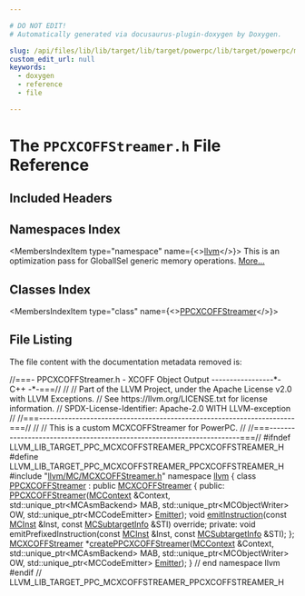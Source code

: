 ```yaml
---

# DO NOT EDIT!
# Automatically generated via docusaurus-plugin-doxygen by Doxygen.

slug: /api/files/lib/lib/target/lib/target/powerpc/lib/target/powerpc/mctargetdesc/ppcxcoffstreamer-h
custom_edit_url: null
keywords:
  - doxygen
  - reference
  - file

---
```





# The `PPCXCOFFStreamer.h` File Reference

<DoxygenPage pluginConfig={pluginConfig}>



## Included Headers

<IncludesList>
<IncludesListItem
  filePath="llvm/MC/MCXCOFFStreamer.h"
  permalink="/docs/api/files/include/include/llvm/include/llvm/mc/mcxcoffstreamer-h"
  isLocal="true" />
</IncludesList>

## Namespaces Index

<MembersIndex>

<MembersIndexItem
  type="namespace"
  name={<><a href="/docs/api/namespaces/llvm">llvm</a></>}>
This is an optimization pass for GlobalISel generic memory operations. <a href="/docs/api/namespaces/llvm/#details">More...</a>
</MembersIndexItem>

</MembersIndex>

## Classes Index

<MembersIndex>

<MembersIndexItem
  type="class"
  name={<><a href="/docs/api/classes/llvm/ppcxcoffstreamer">PPCXCOFFStreamer</a></>}>
</MembersIndexItem>

</MembersIndex>


## File Listing

The file content with the documentation metadata removed is:

<ProgramListing>

<Link id="l00001" /><CodeLine lineNumber="1"><span class="doxyHighlightComment">//===- PPCXCOFFStreamer.h - XCOFF Object Output -----------------&#42;- C++ -&#42;-===//</span></CodeLine>
<Link id="l00002" /><CodeLine lineNumber="2"><span class="doxyHighlightComment">//</span></CodeLine>
<Link id="l00003" /><CodeLine lineNumber="3"><span class="doxyHighlightComment">// Part of the LLVM Project, under the Apache License v2.0 with LLVM Exceptions.</span></CodeLine>
<Link id="l00004" /><CodeLine lineNumber="4"><span class="doxyHighlightComment">// See https://llvm.org/LICENSE.txt for license information.</span></CodeLine>
<Link id="l00005" /><CodeLine lineNumber="5"><span class="doxyHighlightComment">// SPDX-License-Identifier: Apache-2.0 WITH LLVM-exception</span></CodeLine>
<Link id="l00006" /><CodeLine lineNumber="6"><span class="doxyHighlightComment">//</span></CodeLine>
<Link id="l00007" /><CodeLine lineNumber="7"><span class="doxyHighlightComment">//===----------------------------------------------------------------------===//</span></CodeLine>
<Link id="l00008" /><CodeLine lineNumber="8"><span class="doxyHighlightComment">//</span></CodeLine>
<Link id="l00009" /><CodeLine lineNumber="9"><span class="doxyHighlightComment">// This is a custom MCXCOFFStreamer for PowerPC.</span></CodeLine>
<Link id="l00010" /><CodeLine lineNumber="10"><span class="doxyHighlightComment">//</span></CodeLine>
<Link id="l00011" /><CodeLine lineNumber="11"><span class="doxyHighlightComment">//===----------------------------------------------------------------------===//</span></CodeLine>
<Link id="l00012" /><CodeLine lineNumber="12"></CodeLine>
<Link id="l00013" /><CodeLine lineNumber="13"><span class="doxyHighlightPreprocessor">#ifndef LLVM&#95;LIB&#95;TARGET&#95;PPC&#95;MCXCOFFSTREAMER&#95;PPCXCOFFSTREAMER&#95;H</span></CodeLine>
<Link id="l00014" /><CodeLine lineNumber="14"><span class="doxyHighlightPreprocessor">#define LLVM&#95;LIB&#95;TARGET&#95;PPC&#95;MCXCOFFSTREAMER&#95;PPCXCOFFSTREAMER&#95;H</span></CodeLine>
<Link id="l00015" /><CodeLine lineNumber="15"></CodeLine>
<Link id="l00016" /><CodeLine lineNumber="16"><span class="doxyHighlightPreprocessor">#include &quot;<a href="/docs/api/files/include/include/llvm/include/llvm/mc/mcxcoffstreamer-h">llvm/MC/MCXCOFFStreamer.h</a>&quot;</span></CodeLine>
<Link id="l00017" /><CodeLine lineNumber="17"></CodeLine>
<Link id="l00018" /><CodeLine lineNumber="18"><span class="doxyHighlightKeyword">namespace </span><span class="doxyHighlight"><a href="/docs/api/namespaces/llvm">llvm</a> &#123;</span></CodeLine>
<Link id="l00019" /><CodeLine lineNumber="19"></CodeLine>
<Link id="l00020" /><CodeLine lineNumber="20" lineLink="/docs/api/classes/llvm/ppcxcoffstreamer"><span class="doxyHighlightKeyword">class </span><span class="doxyHighlight"><a href="/docs/api/classes/llvm/ppcxcoffstreamer/#a6327661699bd482538dcf1a0ffd6af0f">PPCXCOFFStreamer</a> : </span><span class="doxyHighlightKeyword">public</span><span class="doxyHighlight"> <a href="/docs/api/classes/llvm/mcxcoffstreamer/#a7b7d35e652afcfe9d01785d07682c93b">MCXCOFFStreamer</a> &#123;</span></CodeLine>
<Link id="l00021" /><CodeLine lineNumber="21"><span class="doxyHighlightKeyword">public</span><span class="doxyHighlight">:</span></CodeLine>
<Link id="l00022" /><CodeLine lineNumber="22"><span class="doxyHighlight">  <a href="/docs/api/classes/llvm/ppcxcoffstreamer/#a6327661699bd482538dcf1a0ffd6af0f">PPCXCOFFStreamer</a>(<a href="/docs/api/classes/llvm/mccontext">MCContext</a> &amp;Context, std::unique&#95;ptr&lt;MCAsmBackend&gt; MAB,</span></CodeLine>
<Link id="l00023" /><CodeLine lineNumber="23"><span class="doxyHighlight">                   std::unique&#95;ptr&lt;MCObjectWriter&gt; OW,</span></CodeLine>
<Link id="l00024" /><CodeLine lineNumber="24"><span class="doxyHighlight">                   std::unique&#95;ptr&lt;MCCodeEmitter&gt; <a href="/docs/api/files/lib/lib/target/lib/target/directx/dxcontainerglobals-cpp/#a4e37c99d7f846fd82966c68def83c4fc">Emitter</a>);</span></CodeLine>
<Link id="l00025" /><CodeLine lineNumber="25"></CodeLine>
<Link id="l00026" /><CodeLine lineNumber="26"><span class="doxyHighlight">  </span><span class="doxyHighlightKeywordType">void</span><span class="doxyHighlight"> <a href="/docs/api/classes/llvm/ppcxcoffstreamer/#a8c2e9fc7b5dc34b2dc99e6b7216d7ec2">emitInstruction</a>(</span><span class="doxyHighlightKeyword">const</span><span class="doxyHighlight"> <a href="/docs/api/classes/llvm/mcinst">MCInst</a> &amp;Inst, </span><span class="doxyHighlightKeyword">const</span><span class="doxyHighlight"> <a href="/docs/api/classes/llvm/mcsubtargetinfo">MCSubtargetInfo</a> &amp;STI) </span><span class="doxyHighlightKeyword">override</span><span class="doxyHighlight">;</span></CodeLine>
<Link id="l00027" /><CodeLine lineNumber="27"></CodeLine>
<Link id="l00028" /><CodeLine lineNumber="28"><span class="doxyHighlightKeyword">private</span><span class="doxyHighlight">:</span></CodeLine>
<Link id="l00029" /><CodeLine lineNumber="29"><span class="doxyHighlight">  </span><span class="doxyHighlightKeywordType">void</span><span class="doxyHighlight"> emitPrefixedInstruction(</span><span class="doxyHighlightKeyword">const</span><span class="doxyHighlight"> <a href="/docs/api/classes/llvm/mcinst">MCInst</a> &amp;Inst, </span><span class="doxyHighlightKeyword">const</span><span class="doxyHighlight"> <a href="/docs/api/classes/llvm/mcsubtargetinfo">MCSubtargetInfo</a> &amp;STI);</span></CodeLine>
<Link id="l00030" /><CodeLine lineNumber="30"><span class="doxyHighlight">&#125;;</span></CodeLine>
<Link id="l00031" /><CodeLine lineNumber="31"></CodeLine>
<Link id="l00032" /><CodeLine lineNumber="32"><span class="doxyHighlight"><a href="/docs/api/classes/llvm/mcxcoffstreamer">MCXCOFFStreamer</a> &#42;<a href="/docs/api/namespaces/llvm/#a6a487cd63c92b1878cfaace1eccc98a4">createPPCXCOFFStreamer</a>(<a href="/docs/api/classes/llvm/mccontext">MCContext</a> &amp;Context,</span></CodeLine>
<Link id="l00033" /><CodeLine lineNumber="33"><span class="doxyHighlight">                                        std::unique&#95;ptr&lt;MCAsmBackend&gt; MAB,</span></CodeLine>
<Link id="l00034" /><CodeLine lineNumber="34"><span class="doxyHighlight">                                        std::unique&#95;ptr&lt;MCObjectWriter&gt; OW,</span></CodeLine>
<Link id="l00035" /><CodeLine lineNumber="35"><span class="doxyHighlight">                                        std::unique&#95;ptr&lt;MCCodeEmitter&gt; <a href="/docs/api/files/lib/lib/target/lib/target/directx/dxcontainerglobals-cpp/#a4e37c99d7f846fd82966c68def83c4fc">Emitter</a>);</span></CodeLine>
<Link id="l00036" /><CodeLine lineNumber="36"><span class="doxyHighlight">&#125; </span><span class="doxyHighlightComment">// end namespace llvm</span></CodeLine>
<Link id="l00037" /><CodeLine lineNumber="37"></CodeLine>
<Link id="l00038" /><CodeLine lineNumber="38"><span class="doxyHighlightPreprocessor">#endif </span><span class="doxyHighlightComment">// LLVM&#95;LIB&#95;TARGET&#95;PPC&#95;MCXCOFFSTREAMER&#95;PPCXCOFFSTREAMER&#95;H</span></CodeLine>

</ProgramListing>


</DoxygenPage>
